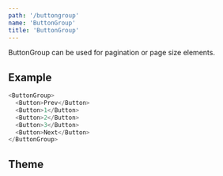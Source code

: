```yaml
---
path: '/buttongroup'
name: 'ButtonGroup'
title: 'ButtonGroup'
---
```


ButtonGroup can be used for pagination or page size elements.

## Example

```js
<ButtonGroup>
  <Button>Prev</Button>
  <Button>1</Button>
  <Button>2</Button>
  <Button>3</Button>
  <Button>Next</Button>
</ButtonGroup>
```

## Theme

<Theme name="components.buttonGroup" />
